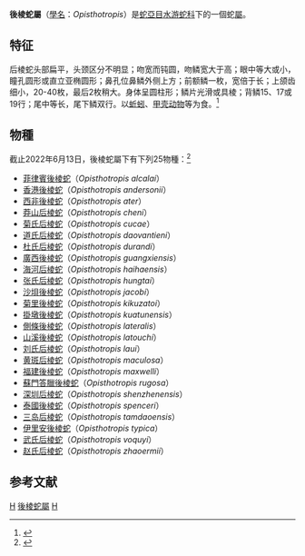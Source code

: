 {{Automatic Taxobox
| taxon = Opisthotropis
| image = Anderson's Stream Snake (Opisthotropis andersonii) 香港後稜蛇.jpg
| image_caption = 香港后棱蛇（''Opisthotropis andersonii''）
| authority = [[阿尔伯特·甘瑟|Günther]], 1872
| type species =[[西非後棱蛇|西非後棱蛇]]<br>''Opisthotropis ater''
| type species authority = Günther, 1872
}}
'''後棱蛇屬'''（[[學名|學名]]：''Opisthotropis''）是[[蛇亞目|蛇亞目]][[水游蛇科|水游蛇科]]下的一個蛇[[屬|屬]]。
==特征==
后棱蛇头部扁平，头颈区分不明显；吻宽而钝圆，吻鳞宽大于高；眼中等大或小，瞳孔圆形或直立亚椭圆形；鼻孔位鼻鳞外侧上方；前额鳞一枚，宽倍于长；上颌齿细小，20-40枚，最后2枚稍大。身体呈圆柱形；鳞片光滑或具棱；背鳞15、17或19行；尾中等长，尾下鳞双行。以[[蚯蚓|蚯蚓]]、[[甲壳动物|甲壳动物]]等为食。<ref>{{cite book |editor=赵尔宓，黄美华、宗愉等 |title=中国动物志·爬行纲·第三卷·有鳞目 蛇亚目 |date=1998 |publisher=科学出版社 |location=北京 |isbn=7-03-006560-3/Q·783 |page=209|edition=第一版|ignore-isbn-error=true}}</ref>
==物種==
截止2022年6月13日，後棱蛇屬下有下列25物種：<ref name=RDB>{{EMBL genus|genus=Opisthotropis}}</ref>
* [[菲律賓後棱蛇|菲律賓後棱蛇]]（''Opisthotropis alcalai''）
* [[香港後棱蛇|香港後棱蛇]]（''Opisthotropis andersonii''）
* [[西非後棱蛇|西非後棱蛇]]（''Opisthotropis ater''）
* [[莽山后棱蛇|莽山后棱蛇]]（''Opisthotropis cheni''）
* [[菊氏后棱蛇|菊氏后棱蛇]]（''Opisthotropis cucae''）
* [[道氏后棱蛇|道氏后棱蛇]]（''Opisthotropis daovantieni''）
* [[杜氏后棱蛇|杜氏后棱蛇]]（''Opisthotropis durandi''）
* [[廣西後棱蛇|廣西後棱蛇]]（''Opisthotropis guangxiensis''）
* [[海河后棱蛇|海河后棱蛇]]（''Opisthotropis haihaensis''）
* [[张氏后棱蛇|张氏后棱蛇]]（''Opisthotropis hungtai''）
* [[沙垻後棱蛇|沙垻後棱蛇]]（''Opisthotropis jacobi''）
* [[菊里後棱蛇|菊里後棱蛇]]（''Opisthotropis kikuzatoi''）
* [[掛墩後棱蛇|掛墩後棱蛇]]（''Opisthotropis kuatunensis''）
* [[側條後棱蛇|側條後棱蛇]]（''Opisthotropis lateralis''）
* [[山溪後棱蛇|山溪後棱蛇]]（''Opisthotropis latouchi''）
* [[刘氏后棱蛇|刘氏后棱蛇]]（''Opisthotropis laui''）
* [[黄斑后棱蛇|黄斑后棱蛇]]（''Opisthotropis maculosa''）
* [[福建後棱蛇|福建後棱蛇]]（''Opisthotropis maxwelli''）
* [[蘇門答臘後棱蛇|蘇門答臘後棱蛇]]（''Opisthotropis rugosa''）
* [[深圳后棱蛇|深圳后棱蛇]]（''Opisthotropis shenzhenensis''）
* [[泰國後棱蛇|泰國後棱蛇]]（''Opisthotropis spenceri''）
* [[三岛后棱蛇|三岛后棱蛇]]（''Opisthotropis tamdaoensis''）
* [[伊里安後棱蛇|伊里安後棱蛇]]（''Opisthotropis typica''）
* [[武氏后棱蛇|武氏后棱蛇]]（''Opisthotropis voquyi''）
* [[赵氏后棱蛇|赵氏后棱蛇]]（''Opisthotropis zhaoermii''）
==参考文献==
{{reflist}}

{{Taxonbar|from=Q2233214}}

[[Category:水游蛇科|H]]
[[Category:後棱蛇屬|]]
[[Category:1872年描述的分类群|H]]